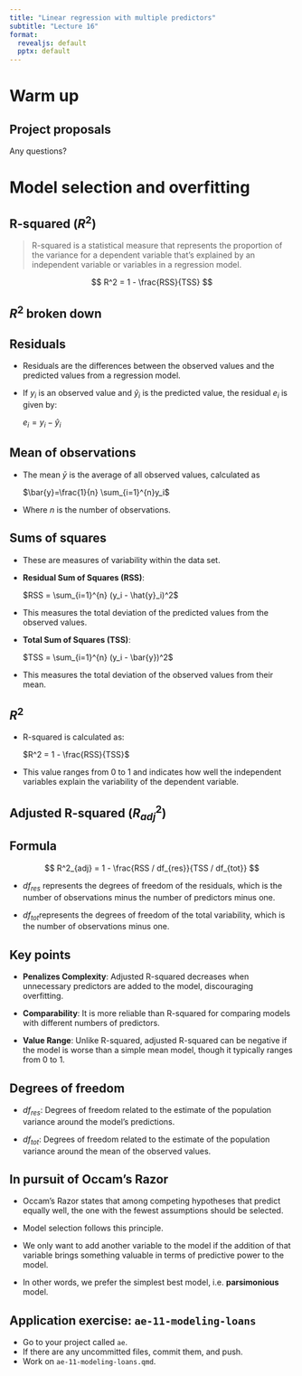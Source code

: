 ```yaml
---
title: "Linear regression with multiple predictors"
subtitle: "Lecture 16"
format:
  revealjs: default
  pptx: default
---
```


# Warm up

## Project proposals

::: task
Any questions?
:::

# Model selection and overfitting

## R-squared ($R^2$) {.smaller}

> R-squared is a statistical measure that represents the proportion of the variance for a dependent variable that's explained by an independent variable or variables in a regression model.

$$
R^2 = 1 - \frac{RSS}{TSS}
$$

## $R^2$ broken down {.smaller}

::: panel-tabset
## Residuals

::: incremental
-   Residuals are the differences between the observed values and the predicted values from a regression model.

-   If $y_i$ is an observed value and $\hat{y}_i$ is the predicted value, the residual $e_i$ is given by:

    $e_i = y_i - \hat{y}_i$
:::

## Mean of observations

::: incremental
-   The mean $\bar{y}$ is the average of all observed values, calculated as

    $\bar{y}=\frac{1}{n} \sum_{i=1}^{n}y_i$

-   Where $n$ is the number of observations.
:::

## Sums of squares

::: incremental
-   These are measures of variability within the data set.

-   **Residual Sum of Squares (RSS)**:

    $RSS = \sum_{i=1}^{n} (y_i - \hat{y}_i)^2$
:::

::: incremental
-   This measures the total deviation of the predicted values from the observed values.
:::

::: incremental
-   **Total Sum of Squares (TSS)**:

    $TSS = \sum_{i=1}^{n} (y_i - \bar{y})^2$

-   This measures the total deviation of the observed values from their mean.
:::

## $R^2$

::: incremental
-   R-squared is calculated as:

    $R^2 = 1 - \frac{RSS}{TSS}$

-   This value ranges from 0 to 1 and indicates how well the independent variables explain the variability of the dependent variable.
:::
:::

## Adjusted R-squared ($R^2_{adj}$) {.smaller}

::: panel-tabset
## Formula

$$
R^2_{adj} = 1 - \frac{RSS / df_{res}}{TSS / df_{tot}}
$$

::: incremental
-   $df_{res}$ represents the degrees of freedom of the residuals, which is the number of observations minus the number of predictors minus one.

-   $df_{tot}$​ represents the degrees of freedom of the total variability, which is the number of observations minus one.
:::

## Key points

::: incremental
-   **Penalizes Complexity**: Adjusted R-squared decreases when unnecessary predictors are added to the model, discouraging overfitting.

-   **Comparability**: It is more reliable than R-squared for comparing models with different numbers of predictors.

-   **Value Range**: Unlike R-squared, adjusted R-squared can be negative if the model is worse than a simple mean model, though it typically ranges from 0 to 1.
:::

## Degrees of freedom

::: incremental
-   $df_{res}$: Degrees of freedom related to the estimate of the population variance around the model's predictions.

-   $df_{tot}$​: Degrees of freedom related to the estimate of the population variance around the mean of the observed values.
:::
:::

## In pursuit of Occam's Razor {.smaller}

::: incremental
-   Occam's Razor states that among competing hypotheses that predict equally well, the one with the fewest assumptions should be selected.

-   Model selection follows this principle.

-   We only want to add another variable to the model if the addition of that variable brings something valuable in terms of predictive power to the model.

-   In other words, we prefer the simplest best model, i.e. **parsimonious** model.
:::

## Application exercise: `ae-11-modeling-loans` {.smaller}

::: appex
-   Go to your project called `ae`.
-   If there are any uncommitted files, commit them, and push.
-   Work on `ae-11-modeling-loans.qmd`.
:::
